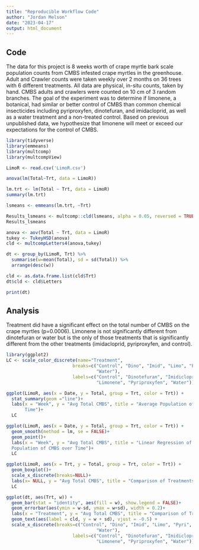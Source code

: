```yaml
---
title: "Reproducible Workflow Code"
author: "Jordan Melson"
date: "2023-04-17"
output: html_document
---
```

## Code
The data for this project is 8 weeks worth of crape myrtle bark scale population counts from CMBS infested crape myrtles in the greenhouse. Adult and Crawler counts were taken weekly over 2 months on 36 trees with 6 different treatments. All data are physical, in-situ counts, taken by hand. CMBS adults and crawlers were counted on 10 cm of 3 random branches. The goal of the experiment was to determine if limonene, a botanical, had similar or better control of CMBS than common chemical insecticides including pyriproxyfen, dinotefuran, and imidacloprid, as well as a water treatment and a non-treated control. Based on previous unpublished data, we hypothesize that limonene will meet or exceed our expectations for the control of CMBS.
```r
library(tidyverse)
library(emmeans)
library(multcomp)
library(multcompView)

LimoR <- read.csv('LimoR.csv')

anova(lm(Total~Trt, data = LimoR))

lm.trt <- lm(Total ~ Trt, data = LimoR)
summary(lm.trt)

lsmeans <- emmeans(lm.trt, ~Trt)

Results_lsmeans <- multcomp::cld(lsmeans, alpha = 0.05, reversed = TRUE, details = TRUE)
Results_lsmeans

anova <- aov(Total ~ Trt, data = LimoR)
tukey <- TukeyHSD(anova)
cld <- multcompLetters4(anova,tukey)

dt <- group_by(LimoR, Trt) %>%
  summarise(w=mean(Total), sd = sd(Total)) %>%
  arrange(desc(w))

cld <- as.data.frame.list(cld$Trt)
dt$cld <- cld$Letters

print(dt)
```

## Analysis
Treatment did have a significant effect on the total number of CMBS on the crape myrtles (p=0.0006). Limonene is not significantly different from dinotefuran or water but is the only of those treatments that is significantly different from the other treatments (imidacloprid, pyriproxyfen, and control).
```r
library(ggplot2)
LC <- scale_color_discrete(name="Treatment",
                         breaks=c("Control", "Dino", "Imid", "Limo", "Pyri",
                                  "Water"),
                         labels=c("Control", "Dinotefuran", "Imidicloprid",
                                  "Limonene", "Pyriproxyfen", "Water"))

ggplot(LimoR, aes(x = Date, y = Total, group = Trt, color = Trt)) +
  stat_summary(geom ="line")+
  labs(x = "Week", y = "Avg Total CMBS", title = "Average Population of CMBS over
       Time")+
  LC

ggplot(LimoR, aes(x = Date, y = Total, group = Trt, color = Trt)) +
  geom_smooth(method = lm, se = FALSE)+
  geom_point()+
  labs(x = "Week", y = "Avg Total CMBS", title = "Linear Regression of Average
  Population of CMBS over Time")+
  LC

ggplot(LimoR, aes(x = Trt, y = Total, group = Trt, color = Trt)) +
  geom_boxplot()+
  scale_x_discrete(breaks=NULL)+
  labs(x= NULL, y = "Avg Total CMBS", title = "Comparison of Treatments")+
  LC

ggplot(dt, aes(Trt, w)) +
  geom_bar(stat = "identity", aes(fill = w), show.legend = FALSE)+
  geom_errorbar(aes(ymin = w-sd, ymax = w+sd), width = 0.2)+
  labs(x = "Treatment", y = "Avg Total CMBS", title = "Comparison of Treatment Effect on CMBS")+
  geom_text(aes(label = cld, y = w + sd), vjust = -0.5) +
  scale_x_discrete(breaks=c("Control", "Dino", "Imid", "Limo", "Pyri",
                                  "Water"),
                         labels=c("Control", "Dinotefuran", "Imidicloprid",
                                  "Limonene", "Pyriproxyfen", "Water"))
```